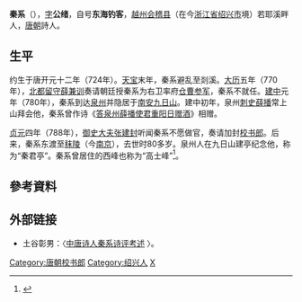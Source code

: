 '''秦系'''（{{bd|724年||8世纪|？|catIdx=Q}}），[[表字|字]]'''公绪'''，自号'''东海钓客'''，[[越州|越州]][[会稽县|会稽县]]（在今[[浙江省|浙江省]][[绍兴市|绍兴市]]境）若耶溪畔人，[[唐朝|唐朝]]詩人。
== 生平 ==
约生于唐开元十二年（724年）。[[天宝_(唐朝)|天宝]]末年，秦系避乱至剡溪。[[大历|大历]]五年（770年），[[北都留守|北都留守]][[薛兼训|薛兼训]]奏请朝廷授秦系为右卫率府[[仓曹参军|仓曹参军]]，秦系不就任。[[建中_(唐朝)|建中]]元年（780年），秦系到达[[泉州|泉州]]并隐居于[[南安|南安]][[九日山|九日山]]。建中初年，泉州[[刺史|刺史]][[薛播|薛播]]常上山拜会他，秦系曾作诗《[[s:答泉州薛播使君重阳日赠酒_(秦系)|答泉州薛播使君重阳日赠酒]]》相赠。

[[貞元_(唐朝)|贞元]]四年（788年），[[御史大夫|御史大夫]][[张建封|张建封]]听闻秦系不愿做官，奏请加封[[校书郎|校书郎]]。后来，秦系东渡至[[秣陵|秣陵]]（今[[南京|南京]]），去世时80多岁。泉州人在九日山建亭纪念他，称为“秦君亭”。秦系曾居住的西峰也称为“高士峰”<ref>{{cite book|last=泉州市地方志编纂委员会编 |first= |authorlink= |coauthors= |title=泉州市志 |publisher=中国社会科学出版社 |date=2000-5 |location=北京 |pages=第一章　人物传 |url=http://www.fjsq.gov.cn:88/showtext.asp?ToBook=3222&index=4402& |doi= |id= |isbn=7-5004-2700-X |deadurl=yes |archiveurl=https://web.archive.org/web/20090915195631/http://www.fjsq.gov.cn:88/showtext.asp?ToBook=3222&index=4402& |archivedate=2009-09-15 }}</ref>。

==參考資料==
<div class="references-small">
<references />
</div>

==外部链接==
{{wikisource|新唐書/卷196}}
*土谷彰男：〈[http://www.nssd.org/articles/Article_Read.aspx?id=47539615 中唐诗人秦系诗评考述] {{Wayback|url=http://www.nssd.org/articles/Article_Read.aspx?id=47539615 |date=20180302164301 }}〉。
[[Category:唐朝校书郎|Category:唐朝校书郎]]
[[Category:绍兴人|Category:绍兴人]]
[[Category:秦姓|X]]